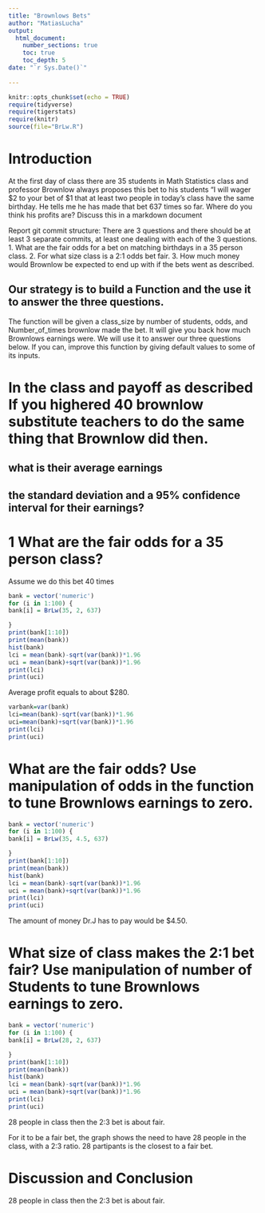 ```yaml
---
title: "Brownlows Bets"
author: "MatiasLucha"
output: 
  html_document:
    number_sections: true
    toc: true
    toc_depth: 5
date: "`r Sys.Date()`"    
    
---
```

```r
knitr::opts_chunk$set(echo = TRUE)
require(tidyverse)
require(tigerstats)
require(knitr)
source(file="BrLw.R")
```


<!-- We recommend you use git branches -- create a separate branch for each major section i.e. Introduction, Methods, Results, Inferential Results, and Discussion and Conclusions - leave the YAML block untouched until the final merge where you put in your own name !-->

# Introduction

<!--In this section you explain what you are trying to show.  Where did the data come from?  What is the research or other question you are trying to answer?!-->

 At the first day of class there are 35 students in Math Statistics class and professor Brownlow always proposes this bet to his students "I will wager $2 to your bet of $1 that at least two people in today's class have  the same birthday.  He tells me he has made that bet 637 times so far. Where do you think his profits are? Discuss this in a markdown document
 
Report git commit structure:
There are 3 questions and there should be at least 3 separate commits, at least one dealing with each of the 3 questions.
1. What are the fair odds for a bet on matching birthdays in a 35 person class.
2. For what size class is a 2:1 odds bet fair.
3. How much money would Brownlow be expected to end up with if the bets went as described.

## Our strategy is to build a Function and the use it to answer the three questions. 

The function will be given a class_size by number of students, odds, and Number_of_times brownlow made the bet.  It will give you back how much Brownlows earnings were. We will use it to answer our three questions below. If you can, improve this function by giving default values to some of its inputs. 

# In the class and payoff as described  If you highered 40 brownlow substitute teachers to do the same thing that Brownlow did then.
## what is their average earnings
## the standard deviation and a 95% confidence interval for their earnings?
  
<!--Explain and display your method of coming up with a 95% confidence interval of  professor Brownlows winnings (or losings)-->

# 1 What are the fair odds for a 35 person class?  
Assume we do this bet 40 times

```r
bank = vector('numeric')
for (i in 1:100) {
bank[i] = BrLw(35, 2, 637)

}
print(bank[1:10])
print(mean(bank)) 
hist(bank)
lci = mean(bank)-sqrt(var(bank))*1.96
uci = mean(bank)+sqrt(var(bank))*1.96
print(lci)
print(uci)

```
 Average profit equals to about $280. 

```r
varbank=var(bank)
lci=mean(bank)-sqrt(var(bank))*1.96
uci=mean(bank)+sqrt(var(bank))*1.96
print(lci)
print(uci)

```

# What are the fair odds? Use manipulation of odds in the function to tune Brownlows earnings to zero. 


<!--Decide on your methods:  In this section explain the approach you will take to attack the issue --- how will you decide on a likely estimate of professor Brownlow's earnings or losses after 637 bets. Also explain how you construct a 95% confidence interval about your estimate of his winnings !-->

```r
bank = vector('numeric')
for (i in 1:100) {
bank[i] = BrLw(35, 4.5, 637)

}
print(bank[1:10])
print(mean(bank)) 
hist(bank)
lci = mean(bank)-sqrt(var(bank))*1.96
uci = mean(bank)+sqrt(var(bank))*1.96
print(lci)
print(uci)

```
The amount of money Dr.J has to pay would be $4.50.

# What size of class makes the 2:1 bet fair?  Use manipulation of number of Students to tune Brownlows earnings to zero.

```r
bank = vector('numeric')
for (i in 1:100) {
bank[i] = BrLw(28, 2, 637)

}
print(bank[1:10])
print(mean(bank)) 
hist(bank)
lci = mean(bank)-sqrt(var(bank))*1.96
uci = mean(bank)+sqrt(var(bank))*1.96
print(lci)
print(uci)

```
28 people in class then the 2:3 bet is about fair.

<!--Explain and display the results of your method of coming up with the estimate of professor Brownlows betting profits!-->

For it to be a fair bet, the graph shows the need to have 28 people in the class, with a 2:3 ratio. 28 partipants is the closest to a fair bet.






# Discussion and Conclusion

<!--Discussion and conclusion here.  If professor Brownlow is consistantly making or losing money how could he change his payout so that his profits center on zero?  Also discuss what size his class should be in order to have his current scheme balance at zero profit.!-->

28 people in class then the 2:3 bet is about fair.
